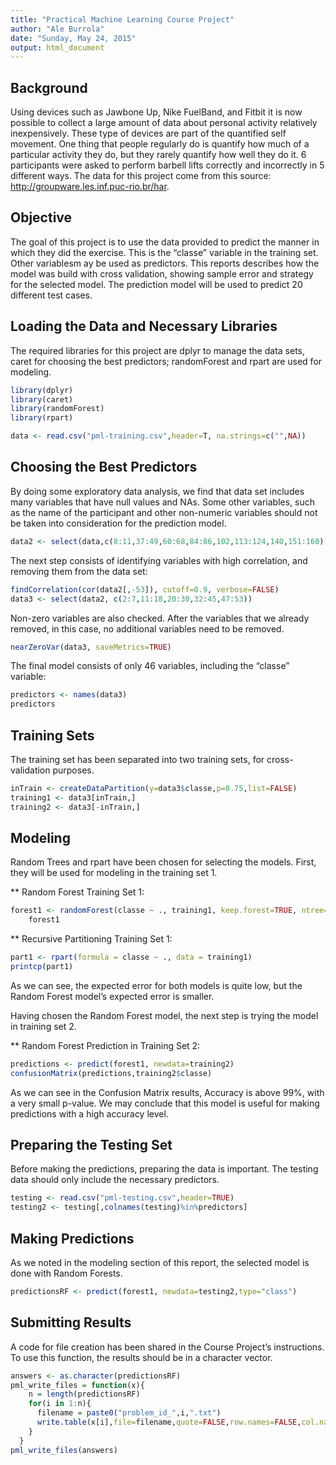 ```yaml
---
title: "Practical Machine Learning Course Project"
author: "Ale Burrola"
date: "Sunday, May 24, 2015"
output: html_document
---
```


## Background

Using devices such as Jawbone Up, Nike FuelBand, and Fitbit it is now possible to collect a large amount of data about personal activity relatively inexpensively. These type of devices are part of the quantified self movement. One thing that people regularly do is quantify how much of a particular activity they do, but they rarely quantify how well they do it. 6 participants were asked to perform barbell lifts correctly and incorrectly in 5 different ways. The data for this project come from this source: <http://groupware.les.inf.puc-rio.br/har>.

## Objective

The goal of this project is to use the data provided to predict the manner in which they did the exercise. This is the "classe" variable in the training set. Other variablesm ay be used as predictors. This reports describes how the model was build with cross validation, showing sample error and strategy for the selected model. The prediction model will be used to  predict 20 different test cases.

## Loading the Data and Necessary Libraries

The required libraries for this project are dplyr to manage the data sets, caret for choosing the best predictors; randomForest and rpart are used for modeling.

```r
library(dplyr)
library(caret)
library(randomForest)
library(rpart)

data <- read.csv("pml-training.csv",header=T, na.strings=c("",NA))
```

## Choosing the Best Predictors

By doing some exploratory data analysis, we find that data set includes many variables that have null values and NAs. Some other variables, such as the name of the participant and other non-numeric variables should not be taken into consideration for the prediction model.

```r
data2 <- select(data,c(8:11,37:49,60:68,84:86,102,113:124,140,151:160))
```

The next step consists of identifying variables with high correlation, and removing them from the data set:

```r
findCorrelation(cor(data2[,-53]), cutoff=0.9, verbose=FALSE)
data3 <- select(data2, c(2:7,11:18,20:30,32:45,47:53))
```

Non-zero variables are also checked. After the variables that we already removed, in this case, no additional variables need to be removed.

```r
nearZeroVar(data3, saveMetrics=TRUE)
```

The final model consists of only 46 variables, including the "classe" variable:

```r
predictors <- names(data3)
predictors
```

## Training Sets

The training set has been separated into two training sets, for cross-validation purposes.

```r
inTrain <- createDataPartition(y=data3$classe,p=0.75,list=FALSE)
training1 <- data3[inTrain,]
training2 <- data3[-inTrain,]
```

## Modeling

Random Trees and rpart have been chosen for selecting the models. First, they will be used for modeling in the training set 1.

** Random Forest Training Set 1:

```r
forest1 <- randomForest(classe ~ ., training1, keep.forest=TRUE, ntree=1000)
    forest1
```

** Recursive Partitioning Training Set 1:

```r
part1 <- rpart(formula = classe ~ ., data = training1)
printcp(part1)
```

As we can see, the expected error for both models is quite low, but the Random Forest model's expected error is smaller.

Having chosen the Random Forest model, the next step is trying the model in training set 2.

** Random Forest Prediction in Training Set 2:

```r
predictions <- predict(forest1, newdata=training2)
confusionMatrix(predictions,training2$classe)
```

As we can see in the Confusion Matrix results, Accuracy is above 99%, with a very small p-value. We may conclude that this model is useful for making predictions with a high accuracy level.

## Preparing the Testing Set

Before making the predictions, preparing the data is important. The testing data should only include the necessary predictors.

```r
testing <- read.csv("pml-testing.csv",header=TRUE)
testing2 <- testing[,colnames(testing)%in%predictors] 
```

## Making Predictions

As we noted in the modeling section of this report, the selected model is done with Random Forests.

```r
predictionsRF <- predict(forest1, newdata=testing2,type="class") 
```

## Submitting Results

A code for file creation has been shared in the Course Project's instructions. To use this function, the results should be in a character vector.

```r
answers <- as.character(predictionsRF)
pml_write_files = function(x){
    n = length(predictionsRF)
    for(i in 1:n){
      filename = paste0("problem_id_",i,".txt")
      write.table(x[i],file=filename,quote=FALSE,row.names=FALSE,col.names=FALSE)
    }
  }
pml_write_files(answers)
```
